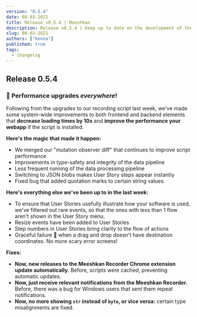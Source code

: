 ```yaml
---
version: "0.5.4"
date: 08-03-2021
title: Release v0.5.4 | Meeshkan
description: Release v0.5.4 | Keep up to date on the development of the Meeshkan product.
slug: 08-03-2021
authors: ["kenna"]
published: true
tags:
  - changelog
---
```

## Release 0.5.4
### 💃 Performance upgrades _everywhere_!
Following from the upgrades to our recording script last week, we've made some system-wide improvements to both frontend and backend elements that **decrease loading times by 10x** and **improve the performance your webapp** if the script is installed.

**Here's the magic that made it happen:**

- We merged our "mutation observer diff" that continues to improve script performance
- Improvements in type-safety and integrity of the data pipeline
- Less frequent running of the data processing pipeline
- Switching to JSON blobs makes User Story steps appear instantly
- Fixed bug that added quotation marks to certain string values

**Here's everything else we've been up to in the last week:**

- To ensure that User Stories usefully illustrate how your software is used, we've filtered out rare events, so that the ones with less than 1 flow aren't shown in the User Story menu.
- Resize events have been added to User Stories
- Step numbers in User Stories bring clarity to the flow of actions
- Graceful failure 🎩 when a drag and drop doesn't have destination coordinates. No more scary error screens!

**Fixes:**

- **Now, new releases to the Meeshkan Recorder Chrome extension update automatically.** Before, scripts were cached, preventing automatic updates.
- **Now, just receive relevant notifications from the Meeshkan Recorder.** Before, there was a bug for Windows users that sent them repeat notifications.
- **Now, no more showing `str` instead of `byte`, or vice versa:** certain type misalignments are fixed.
